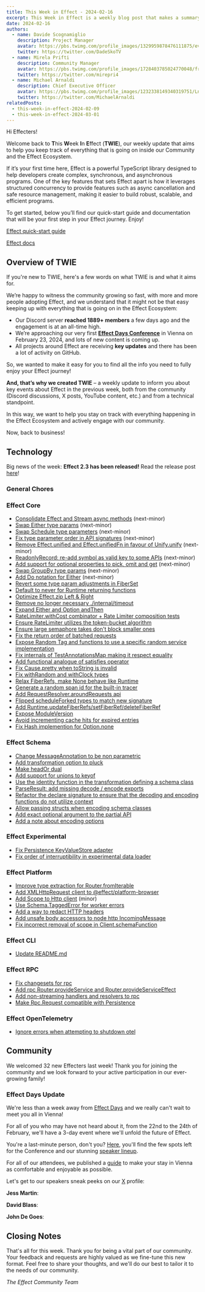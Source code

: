 ```yaml
---
title: This Week in Effect - 2024-02-16
excerpt: This Week in Effect is a weekly blog post that makes a summary of what happened in the Effect Community and Ecosystem to help you keep track of all the news, features and changes!
date: 2024-02-16
authors:
  - name: Davide Scognamiglio
    description: Project Manager
    avatar: https://pbs.twimg.com/profile_images/1329959878476111875/evHG8VX6_400x400.jpg
    twitter: https://twitter.com/DadeSkoTV
  - name: Mirela Prifti
    description: Community Manager
    avatar: https://pbs.twimg.com/profile_images/1728403785024770048/frKphayT_400x400.jpg
    twitter: https://twitter.com/mirepri4
  - name: Michael Arnaldi
    description: Chief Executive Officer
    avatar: https://pbs.twimg.com/profile_images/1232338149340319751/Ln9nNWyk_400x400.jpg
    twitter: https://twitter.com/MichaelArnaldi
relatedPosts:
  - this-week-in-effect-2024-02-09
  - this-week-in-effect-2024-03-01
---
```


Hi Effecters! 

Welcome back to **T**his **W**eek **I**n **E**ffect (**TWIE**), our weekly update that aims to help you keep track of everything that is going on inside our Community and the Effect Ecosystem.

If it’s your first time here, Effect is a powerful TypeScript library designed to help developers create complex, synchronous, and asynchronous programs. One of the key features that sets Effect apart is how it leverages structured concurrency to provide features such as async cancellation and safe resource management, making it easier to build robust, scalable, and efficient programs.

To get started, below you’ll find our quick-start guide and documentation that will be your first step in your Effect journey. Enjoy!

[Effect quick-start guide](/docs/quickstart)

[Effect docs](/docs/introduction)

## Overview of TWIE

If you're new to TWIE, here's a few words on what TWIE is and what it aims for.

We’re happy to witness the community growing so fast, with more and more people adopting Effect, and we understand that it might not be that easy keeping up with everything that is going on in the Effect Ecosystem:

- Our Discord server **reached 1889+ members** a few days ago and the engagement is at an all-time high.
- We’re approaching our very first **[Effect Days Conference](/events/effect-days)** in Vienna on February 23, 2024, and lots of new content is coming up.
- All projects around Effect are receiving **key updates** and there has been a lot of activity on GitHub.

So, we wanted to make it easy for you to find all the info you need to fully enjoy your Effect journey!

**And, that’s why we created TWIE** – a weekly update to inform you about key events about Effect in the previous week, both from the community (Discord discussions, X posts, YouTube content, etc.) and from a technical standpoint.

In this way, we want to help you stay on track with everything happening in the Effect Ecosystem and actively engage with our community.

Now, back to business!

## Technology

Big news of the week: **Effect 2.3 has been released!** Read the release post [here](https://effect.website/blog/release-2.3)!

### General Chores


### Effect Core
+ [Consolidate Effect and Stream async methods](https://github.com/Effect-TS/effect/pull/2087) (next-minor)
+ [Swap Either type params](https://github.com/Effect-TS/effect/pull/2102) (next-minor)
+ [Swap Schedule type parameters](https://github.com/Effect-TS/effect/pull/2155) (next-minor)
+ [Fix type parameter order in API signatures](https://github.com/Effect-TS/effect/pull/2156) (next-minor)
+ [Remove Effect.unified and Effect.unifiedFn in favour of Unify.unify](https://github.com/Effect-TS/effect/pull/2158) (next-minor)
+ [ReadonlyRecord: re-add symbol as valid key to some APIs](https://github.com/Effect-TS/effect/pull/2164) (next-minor)
+ [Add support for optional properties to pick, omit and get](https://github.com/Effect-TS/effect/pull/2161) (next-minor)
+ [Swap GroupBy type params](https://github.com/Effect-TS/effect/pull/2169) (next-minor)
+ [Add Do notation for Either](https://github.com/Effect-TS/effect/pull/2157) (next-minor)
+ [Revert some type param adjustments in FiberSet](https://github.com/Effect-TS/effect/pull/2094)
+ [Default to never for Runtime returning functions](https://github.com/Effect-TS/effect/pull/2096)
+ [Optimize Effect.zip Left & Right](https://github.com/Effect-TS/effect/pull/2099)
+ [Remove no longer necessary ./internal/timeout](https://github.com/Effect-TS/effect/pull/2098)
+ [Expand Either and Option andThen](https://github.com/Effect-TS/effect/pull/2103)
+ [RateLimiter.withCost combinator + Rate Limiter composition tests](https://github.com/Effect-TS/effect/pull/2090)
+ [Ensure RateLimiter utilizes the token-bucket algorithm](https://github.com/Effect-TS/effect/pull/2097)
+ [Ensure large semaphore takes don't block smaller ones](https://github.com/Effect-TS/effect/pull/2107)
+ [Fix the return order of batched requests](https://github.com/Effect-TS/effect/pull/2114)
+ [Expose Random Tag and functions to use a specific random service implementation](https://github.com/Effect-TS/effect/pull/2137)
+ [Fix internals of TestAnnotationsMap making it respect equality](https://github.com/Effect-TS/effect/pull/2138)
+ [Add functional analogue of satisfies operator](https://github.com/Effect-TS/effect/pull/2080)
+ [Fix Cause.pretty when toString is invalid](https://github.com/Effect-TS/effect/pull/2143)
+ [Fix withRandom and withClock types](https://github.com/Effect-TS/effect/pull/2144)
+ [Relax FiberRefs, make None behave like Runtime](https://github.com/Effect-TS/effect/pull/2139)
+ [Generate a random span id for the built-in tracer](https://github.com/Effect-TS/effect/pull/2147)
+ [Add RequestResolver.aroundRequests api](https://github.com/Effect-TS/effect/pull/2145)
+ [Flipped scheduleForked types to match new signature](https://github.com/Effect-TS/effect/pull/2148)
+ [Add Runtime.updateFiberRefs/setFiberRef/deleteFiberRef](https://github.com/Effect-TS/effect/pull/2149)
+ [Expose ModuleVersion](https://github.com/Effect-TS/effect/pull/2142)
+ [Avoid incrementing cache hits for expired entries](https://github.com/Effect-TS/effect/pull/2159)
+ [Fix Hash implemention for Option.none](https://github.com/Effect-TS/effect/pull/2165)

### Effect Schema
+ [Change MessageAnnotation to be non parametric](https://github.com/Effect-TS/effect/pull/2170)
+ [Add transformation option to pluck](https://github.com/Effect-TS/effect/pull/2108)
+ [Make headOr dual](https://github.com/Effect-TS/effect/pull/2110)
+ [Add support for unions to keyof](https://github.com/Effect-TS/effect/pull/2111)
+ [Use the identity function in the transformation defining a schema class](https://github.com/Effect-TS/effect/pull/2121)
+ [ParseResult: add missing decode / encode exports](https://github.com/Effect-TS/effect/pull/2124)
+ [Refactor the declare signature to ensure that the decoding and encoding functions do not utilize context](https://github.com/Effect-TS/effect/pull/2123)
+ [Allow passing structs when encoding schema classes](https://github.com/Effect-TS/effect/pull/2128)
+ [Add exact optional argument to the partial API](https://github.com/Effect-TS/effect/pull/2141)
+ [Add a note about encoding options](https://github.com/Effect-TS/effect/pull/2166)

### Effect Experimental
+ [Fix Persistence KeyValueStore adapter](https://github.com/Effect-TS/effect/pull/2115)
+ [Fix order of interruptibility in experimental data loader](https://github.com/Effect-TS/effect/pull/2163)

### Effect Platform
+ [Improve type extraction for Router.fromIterable](https://github.com/Effect-TS/effect/pull/2091)
+ [Add XMLHttpRequest client to @effect/platform-browser](https://github.com/Effect-TS/effect/pull/2117)
+ [Add Scope to Http client](https://github.com/Effect-TS/effect/pull/2119) (minor)
+ [Use Schema.TaggedError for worker errors](https://github.com/Effect-TS/effect/pull/2133)
+ [Add a way to redact HTTP headers](https://github.com/Effect-TS/effect/pull/2122)
+ [Add unsafe body accessors to node http IncomingMessage](https://github.com/Effect-TS/effect/pull/2150)
+ [Fix incorrect removal of scope in Client.schemaFunction](https://github.com/Effect-TS/effect/pull/2152)

### Effect CLI
+ [Update README.md](https://github.com/Effect-TS/effect/pull/2125)

### Effect RPC
+ [Fix changesets for rpc](https://github.com/Effect-TS/effect/pull/2081)
+ [Add rpc Router.provideService and Router.provideServiceEffect](https://github.com/Effect-TS/effect/pull/2092)
+ [Add non-streaming handlers and resolvers to rpc](https://github.com/Effect-TS/effect/pull/2100)
+ [Make Rpc.Request compatible with Persistence](https://github.com/Effect-TS/effect/pull/2106)

### Effect OpenTelemetry
+ [Ignore errors when attempting to shutdown otel](https://github.com/Effect-TS/effect/pull/2131)

## Community

We welcomed 32 new Effecters last week! Thank you for joining the community and we look forward to your active participation in our ever-growing family!

### Effect Days Update

We're less than a week away from [Effect Days](/events/effect-days) and we really can't wait to meet you all in Vienna! 

For all of you who may have not heard about it, from the 22nd to the 24th of February, we'll have a 3-day event where we'll unfold the future of Effect.

You're a last-minute person, don't you? [Here](/events/effect-days#ticket), you'll find the few spots left for the Conference and our stunning [speaker lineup](/events/effect-days#speakers).

For all of our attendees, we published a [guide](https://effect.website/events/effect-days/vienna-travel-guide) to make your stay in Vienna as comfortable and enjoyable as possible.

Let's get to our speakers sneak peeks on our [X](https://twitter.com/EffectTS_) profile: 

**Jess Martin**:

<Tweet id="1757011672147824734" />

**David Blass**:

<Tweet id="1757742770637160854" />

**John De Goes**:

<Tweet id="1758452635366007185" />



## Closing Notes

That's all for this week. Thank you for being a vital part of our community. Your feedback and requests are highly valued as we fine-tune this new format. Feel free to share your thoughts, and we'll do our best to tailor it to the needs of our community.

_The Effect Community Team_
